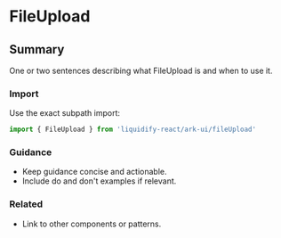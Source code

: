 # FileUpload
## Summary
One or two sentences describing what FileUpload is and when to use it.

### Import
Use the exact subpath import:

```ts
import { FileUpload } from 'liquidify-react/ark-ui/fileUpload'
```

### Guidance
- Keep guidance concise and actionable.
- Include do and don't examples if relevant.

### Related
- Link to other components or patterns.
